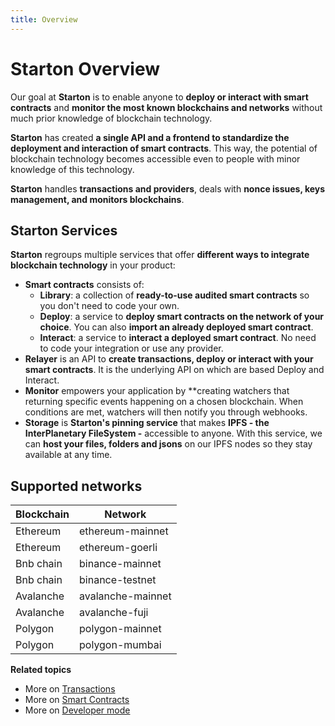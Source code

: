 ```yaml
---
title: Overview 
---
```


# Starton Overview 

Our goal at **Starton** is to enable anyone to **deploy or interact with smart contracts** and **monitor the most known blockchains and networks** without much prior knowledge of blockchain technology.

**Starton** has created **a single API and a frontend to standardize the deployment and interaction of smart contracts**.
This way, the potential of blockchain technology becomes accessible even to people with minor knowledge of this technology.

**Starton** handles **transactions and providers**, deals with **nonce issues, keys management, and monitors blockchains**.

## Starton Services 

**Starton** regroups multiple services that offer **different ways to integrate blockchain technology** in your product:
- **Smart contracts** consists of: 
  - **Library**: a collection of **ready-to-use audited smart contracts** so you don't need to code your own. 
  - **Deploy**: a service to **deploy smart contracts on the network of your choice**. You can also **import an already deployed smart contract**.
  - **Interact**: a service to **interact a deployed smart contract**. No need to code your integration or use any provider.
- **Relayer** is an API to **create transactions, deploy or interact with your smart contracts**. It is the underlying API on which are based Deploy and Interact. 
- **Monitor** empowers your application by **creating watchers that returning specific events happening on a chosen blockchain.
When conditions are met, watchers will then notify you through webhooks.
- **Storage** is **Starton's pinning service** that makes **IPFS - the InterPlanetary FileSystem -** accessible to anyone.
With this service, we can **host your files, folders and jsons** on our IPFS nodes so they stay available at any time.

## Supported networks 

| Blockchain | Network  |
|------------|----------|
| Ethereum   |ethereum-mainnet|
| Ethereum   |ethereum-goerli    |
| Bnb chain  |  binance-mainnet      |
| Bnb chain  | binance-testnet    |
| Avalanche  | avalanche-mainnet |
| Avalanche  | avalanche-fuji    | 
| Polygon    | polygon-mainnet   |
| Polygon    | polygon-mumbai    |

**Related topics**

- More on [Transactions](/Transactions/creating-a-transaction.mdx)
- More on [Smart Contracts](/Smart-contract/understanding-smart-contracts.md)
- More on [Developer mode](/Developer/Discovering-coding-interface.md)
